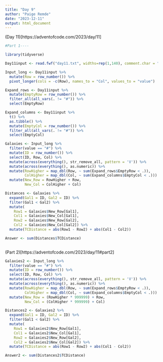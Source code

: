 ```yaml
---
title: "Day 9"
author: "Paige Remde"
date: "2023-12-11"
output: html_document
---
```


(Day 11)[https://adventofcode.com/2023/day/11]

```r

#Part 1----

library(tidyverse)

Day11input <- read.fwf("day11.txt", widths=rep(1,140), comment.char = "", na.strings = "") 

Input_long <- Day11input %>%
  mutate(Row = row_number()) %>%
  pivot_longer(cols = -c(Row), names_to = "Col", values_to = "value")

Expand_rows <- Day11input %>%
  mutate(EmptyRow = row_number()) %>%
  filter_all(all_vars(. != "#")) %>%
  select(EmptyRow)

Expand_columns <- Day11input %>%
  t() %>%
  as.tibble() %>%
  mutate(EmptyCol = row_number()) %>%
  filter_all(all_vars(. != "#")) %>%
  select(EmptyCol)

Galaxies <- Input_long %>%
  filter(value == "#") %>%
  mutate(ID = row_number()) %>%
  select(ID, Row, Col) %>%
  mutate(across(everything(), str_remove_all, pattern = 'V')) %>%
  mutate(across(everything(), as.numeric)) %>%
  mutate(RowHigher = map_dbl(Row, ~ sum(Expand_rows$EmptyRow < .)),
         ColHigher = map_dbl(Col, ~ sum(Expand_columns$EmptyCol < .))) %>%
  mutate(New_Row = RowHigher + Row,
         New_Col = ColHigher + Col)

Distances <- Galaxies %>%
  expand(Gal1 = ID, Gal2 = ID) %>%
  filter(Gal1 < Gal2) %>%
  mutate(
    Row1 = Galaxies$New_Row[Gal1],
    Col1 = Galaxies$New_Col[Gal1],
    Row2 = Galaxies$New_Row[Gal2],
    Col2 = Galaxies$New_Col[Gal2]) %>%
  mutate(TCDistance = abs(Row1 - Row2) + abs(Col1 - Col2))

Answer <- sum(Distances$TCDistance)
  
```

(Part 2)[https://adventofcode.com/2023/day/11#part2]

```r

Galaxies2 <- Input_long %>%
  filter(value == "#") %>%
  mutate(ID = row_number()) %>%
  select(ID, Row, Col) %>%
  mutate(across(everything(), str_remove_all, pattern = 'V')) %>%
  mutate(across(everything(), as.numeric)) %>%
  mutate(RowHigher = map_dbl(Row, ~ sum(Expand_rows$EmptyRow < .)),
         ColHigher = map_dbl(Col, ~ sum(Expand_columns$EmptyCol < .))) %>%
  mutate(New_Row = (RowHigher * 999999) + Row,
         New_Col = (ColHigher * 999999) + Col)

Distances2 <- Galaxies2 %>%
  expand(Gal1 = ID, Gal2 = ID) %>%
  filter(Gal1 < Gal2) %>%
  mutate(
    Row1 = Galaxies2$New_Row[Gal1],
    Col1 = Galaxies2$New_Col[Gal1],
    Row2 = Galaxies2$New_Row[Gal2],
    Col2 = Galaxies2$New_Col[Gal2]) %>%
  mutate(TCDistance = abs(Row1 - Row2) + abs(Col1 - Col2))

Answer2 <- sum(Distances2$TCDistance)

```

